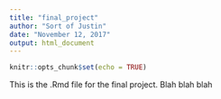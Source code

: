 ```yaml
---
title: "final_project"
author: "Sort of Justin"
date: "November 12, 2017"
output: html_document
---
```


```r
knitr::opts_chunk$set(echo = TRUE)
```


This is the .Rmd file for the final project.  Blah blah blah

